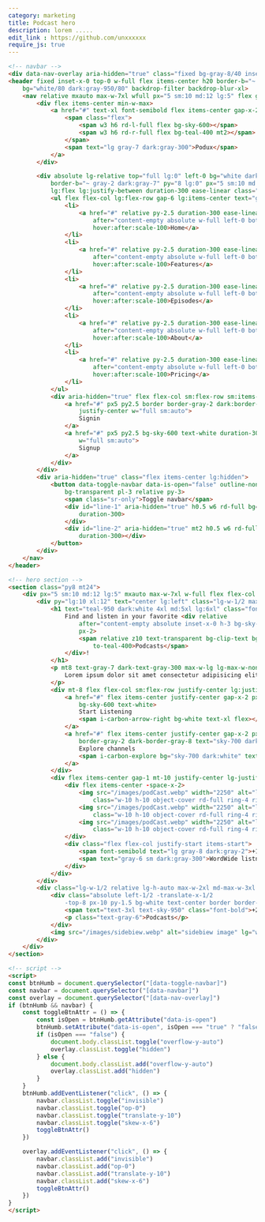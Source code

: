```yaml
---
category: marketing
title: Podcast hero
description: lorem .....
edit_link : https://github.com/unxxxxxx
require_js: true
---
```



```html
<!-- navbar -->
<div data-nav-overlay aria-hidden="true" class="fixed bg-gray-8/40 inset-0 z-30 hidden lg:hidden"></div>
<header fixed inset-x-0 top-0 w-full flex items-center h20 border-b="~ gray-1 dark:gray-9" z40
    bg="white/80 dark:gray-950/80" backdrop-filter backdrop-blur-xl>
    <nav relative mxauto max-w-7xl wfull px="5 sm:10 md:12 lg:5" flex gap-x-5 justify-between items-center>
        <div flex items-center min-w-max>
            <a href="#" text-xl font-semibold flex items-center gap-x-2>
                <span class="flex">
                    <span w3 h6 rd-l-full flex bg-sky-600></span>
                    <span w3 h6 rd-r-full flex bg-teal-400 mt2></span>
                </span>
                <span text="lg gray-7 dark:gray-300">Podux</span>
            </a>
        </div>

        <div absolute lg-relative top="full lg:0" left-0 bg="white dark:gray-950 lg:transparent"
            border-b="~ gray-2 dark:gray-7" py="8 lg:0" px="5 sm:10 md:12 lg:0" lg:border-none w-full
            lg:flex lg:justify-between duration-300 ease-linear class="translate-y-10 skew-x-6 op-0 invisible lg:visible lg:skew-x-0 lg:translate-y-0 lg:op-100" data-navbar>
            <ul flex flex-col lg:flex-row gap-6 lg:items-center text="gray-7 dark:gray-300" lg-w-full lg-justify-center>
                <li>
                    <a href="#" relative py-2.5 duration-300 ease-linear hover:text-sky-600
                        after="content-empty absolute w-full left-0 bottom-0 h-px rd-md origin-left ease-linear duration-300 scale-x-0 bg-sky-600"
                        hover:after:scale-100>Home</a>
                </li>
                <li>
                    <a href="#" relative py-2.5 duration-300 ease-linear hover:text-sky-600
                        after="content-empty absolute w-full left-0 bottom-0 h-px rd-md origin-left ease-linear duration-300 scale-x-0 bg-sky-600"
                        hover:after:scale-100>Features</a>
                </li>
                <li>
                    <a href="#" relative py-2.5 duration-300 ease-linear hover:text-sky-600
                        after="content-empty absolute w-full left-0 bottom-0 h-px rd-md origin-left ease-linear duration-300 scale-x-0 bg-sky-600"
                        hover:after:scale-100>Episodes</a>
                </li>
                <li>
                    <a href="#" relative py-2.5 duration-300 ease-linear hover:text-sky-600
                        after="content-empty absolute w-full left-0 bottom-0 h-px rd-md origin-left ease-linear duration-300 scale-x-0 bg-sky-600"
                        hover:after:scale-100>About</a>
                </li>
                <li>
                    <a href="#" relative py-2.5 duration-300 ease-linear hover:text-sky-600
                        after="content-empty absolute w-full left-0 bottom-0 h-px rd-md origin-left ease-linear duration-300 scale-x-0 bg-sky-600"
                        hover:after:scale-100>Pricing</a>
                </li>
            </ul>
            <div aria-hidden="true" flex flex-col sm:flex-row sm:items-center gap-4 lg:min-w-max mt="10 lg:0">
                <a href="#" px5 py2.5 border border-gray-2 dark:border-gray-7 text-sky-700 dark:text-white flex
                    justify-center w="full sm:auto">
                    Signin
                </a>
                <a href="#" px5 py2.5 bg-sky-600 text-white duration-300 ease-linear flex justify-center
                    w="full sm:auto">
                    Signup
                </a>
            </div>
        </div>
        <div aria-hidden="true" class="flex items-center lg:hidden">
            <button data-toggle-navbar data-is-open="false" outline-none border="l l-sky-100 dark:l-gray-7"
                bg-transparent pl-3 relative py-3>
                <span class="sr-only">Toggle navbar</span>
                <div id="line-1" aria-hidden="true" h0.5 w6 rd-full bg="gray-8 dark:gray-2" transition
                    duration-300>
                </div>
                <div id="line-2" aria-hidden="true" mt2 h0.5 w6 rd-full bg="gray-8 dark:gray-2" transition
                    duration-300></div>
            </button>
        </div>
    </nav>
</header>

<!-- hero section -->
<section class="py8 mt24">
    <div px="5 sm:10 md:12 lg:5" mxauto max-w-7xl w-full flex flex-col lg-flex-row lg-items-stretch gap-10>
        <div py="lg:10 xl:12" text="center lg:left" class="lg-w-1/2 max-w-2xl md-max-w-3xl mx-auto">
            <h1 text="teal-950 dark:white 4xl md:5xl lg:6xl" class="font-semibold leading-tight">
                Find and listen in your favorite <div relative
                    after="content-empty absolute inset-x-0 h-3 bg-sky-100 dark:bg-sky-950 bottom-2" inline-block
                    px-2>
                    <span relative z10 text-transparent bg-clip-text bg-gradient-to-tr from-sky-800
                        to-teal-400>Podcasts</span>
                </div>!
            </h1>
            <p mt8 text-gray-7 dark-text-gray-300 max-w-lg lg-max-w-none mx-auto>
                Lorem ipsum dolor sit amet consectetur adipisicing elit. Illum, beatae omnis ipsa magnam neque ut
            </p>
            <div mt-8 flex flex-col sm:flex-row justify-center lg:justify-start gap-4>
                <a href="#" flex items-center justify-center gap-x-2 px-5 py-2.5 border border-transparent
                    bg-sky-600 text-white>
                    Start Listening
                    <span i-carbon-arrow-right bg-white text-xl flex></span>
                </a>
                <a href="#" flex items-center justify-center gap-x-2 px-5 py-2.5 border
                    border-gray-2 dark-border-gray-8 text="sky-700 dark:white">
                    Explore channels
                    <span i-carbon-explore bg="sky-700 dark:white" text-xl></span>
                </a>
            </div>
            <div flex items-center gap-1 mt-10 justify-center lg-justify-start gap-x-3>
                <div flex items-center -space-x-2>
                    <img src="/images/podCast.webp" width="2250" alt="listener avatar"
                        class="w-10 h-10 object-cover rd-full ring-4 ring-white dark:ring-gray-950">
                    <img src="/images/podCast.webp" width="2250" alt="listener avatar"
                        class="w-10 h-10 object-cover rd-full ring-4 ring-white dark:ring-gray-950">
                    <img src="/images/podCast.webp" width="2250" alt="listener avatar"
                        class="w-10 h-10 object-cover rd-full ring-4 ring-white dark:ring-gray-950">
                </div>
                <div class="flex flex-col justify-start items-start">
                    <span font-semibold text="lg gray-8 dark:gray-2">+12k</span>
                    <span text="gray-6 sm dark:gray-300">WordWide listners</span>
                </div>
            </div>
        </div>
        <div class="lg-w-1/2 relative lg-h-auto max-w-2xl md-max-w-3xl mx-auto">
            <div class="absolute left-1/2 -translate-x-1/2 
                -top-8 px-10 py-1.5 bg-white text-center border border-gray-1 shadow-lg shadow-gray-2/40">
                <span text="text-3xl text-sky-950" class="font-bold">+25</span>
                <p class="text-gray-6">Podcasts</p>
            </div>
            <img src="/images/sidebiew.webp" alt="sidebiew image" lg="w-full h-full" object-cover>
        </div>
    </div>
</section>

<!-- script -->
<script>
const btnHumb = document.querySelector("[data-toggle-navbar]")
const navbar = document.querySelector("[data-navbar]")
const overlay = document.querySelector("[data-nav-overlay]")
if (btnHumb && navbar) {
    const toggleBtnAttr = () => {
        const isOpen = btnHumb.getAttribute("data-is-open")
        btnHumb.setAttribute("data-is-open", isOpen === "true" ? "false" : "true")
        if (isOpen === "false") {
            document.body.classList.toggle("overflow-y-auto")
            overlay.classList.toggle("hidden")
        } else {
            document.body.classList.add("overflow-y-auto")
            overlay.classList.add("hidden")
        }
    }
    btnHumb.addEventListener("click", () => {
        navbar.classList.toggle("invisible")
        navbar.classList.toggle("op-0")
        navbar.classList.toggle("translate-y-10")
        navbar.classList.toggle("skew-x-6")
        toggleBtnAttr()
    })

    overlay.addEventListener("click", () => {
        navbar.classList.add("invisible")
        navbar.classList.add("op-0")
        navbar.classList.add("translate-y-10")
        navbar.classList.add("skew-x-6")
        toggleBtnAttr()
    })
}
</script>
```
